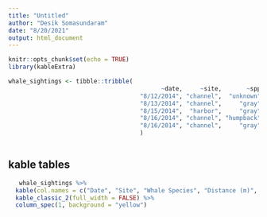 ```yaml
---
title: "Untitled"
author: "Desik Somasundaram"
date: "8/20/2021"
output: html_document
---
```


```r
knitr::opts_chunk$set(echo = TRUE)
library(kableExtra)
```

```r
whale_sightings <- tibble::tribble(
                                           ~date,     ~site,       ~spp, ~dist_m, ~behavior,
                                     "8/12/2014", "channel",  "unknown",    400L,  "breach",
                                     "8/13/2014", "channel",     "gray",    200L,   "spout",
                                     "8/15/2014",  "harbor",     "gray",     60L,   "spout",
                                     "8/16/2014", "channel", "humpback",    300L, "feeding",
                                     "8/16/2014", "channel",     "gray",    150L, "feeding"
                                     )



```

## kable tables

```r
   whale_sightings %>% 
  kable(col.names = c("Date", "Site", "Whale Species", "Distance (m)", "Behavior") ) %>% 
  kable_classic_2(full_width = FALSE) %>% 
  column_spec(1, background = "yellow")
```

